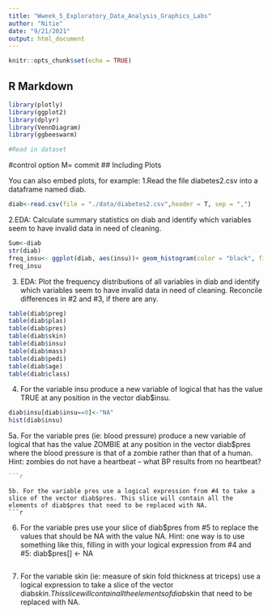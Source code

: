 ```yaml
---
title: "Wweek_5_Exploratory_Data_Analysis_Graphics_Labs"
author: "Nitie"
date: "9/21/2021"
output: html_document
---
```


```r
knitr::opts_chunk$set(echo = TRUE)
```

## R Markdown

```r
library(plotly)
library(ggplot2)
library(dplyr)
library(VennDiagram)
library(ggbeeswarm)
```


```r
#Read in dataset
```
#control option M= commit
## Including Plots

You can also embed plots, for example:
1.Read the file diabetes2.csv into a dataframe named diab.
```r
diab<-read.csv(file = "./data/diabetes2.csv",header = T, sep = ",")
```
2.EDA: Calculate summary statistics on diab and identify which variables seem to have invalid
data in need of cleaning.
```r
Sum<-diab
str(diab)
freq_insu<- ggplot(diab, aes(insu))+ geom_histogram(color = "black", fill = "light blue", binwidth = 0.02)
freq_insu
```
3. EDA: Plot the frequency distributions of all variables in diab and identify which variables seem to have invalid data in need of cleaning. Reconcile differences in #2 and #3, if there are any.
```r
table(diab$preg)
table(diab$plas)
table(diab$pres)
table(diab$skin)
table(diab$insu)
table(diab$mass)
table(diab$pedi)
table(diab$age)
table(diab$class)
```
4. For the variable insu produce a new variable of logical that has the value TRUE at any position in the vector diab$insu.
```r
diab$insu[diab$insu==0]<-"NA"
hist(diab$insu)
```
5a. For the variable pres (ie: blood pressure) produce a new variable of logical that has the value ZOMBIE at any position in the vector diab$pres where the blood pressure is that of a zombie rather than that of a human. Hint: zombies do not have a heartbeat – what BP results from no heartbeat?
```r
```r

```

```
5b. For the variable pres use a logical expression from #4 to take a slice of the vector diab$pres. This slice will contain all the elements of diab$pres that need to be replaced with NA.
```r

```
6. For the variable pres use your slice of diab$pres from #5 to replace the values that should be NA with the value NA.
Hint: one way is to use something like this, filling in with your logical expression from #4 and #5: diab$pres[<logical expression>] <- NA
```r

```
7. For the variable skin (ie: measure of skin fold thickness at triceps) use a logical expression to take a slice of the vector diab$skin. This slice will contain all the elements of diab$skin that need to be replaced with NA.